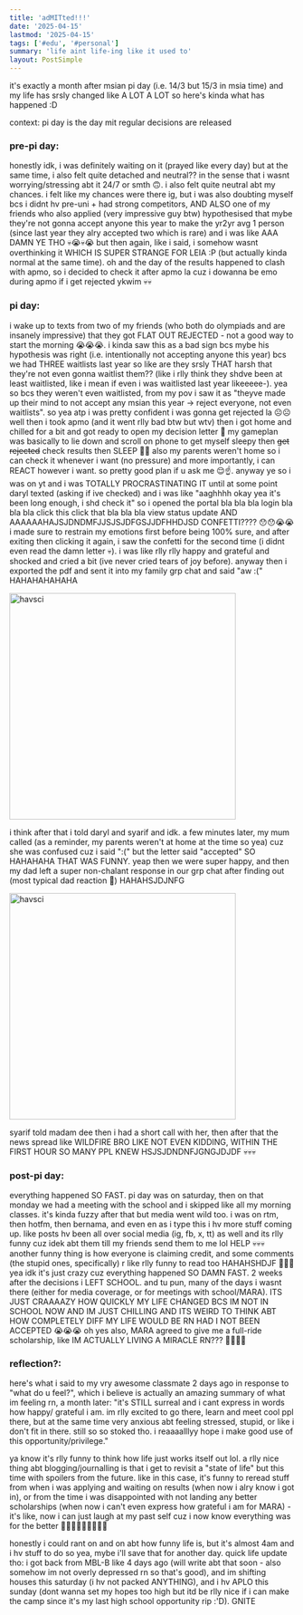 ```yaml
---
title: 'adMITted!!!'
date: '2025-04-15'
lastmod: '2025-04-15'
tags: ['#edu', '#personal']
summary: 'life aint life-ing like it used to'
layout: PostSimple
---
```


it's exactly a month after msian pi day (i.e. 14/3 but 15/3 in msia time) and my life has srsly changed like A LOT A LOT so here's kinda what has happened :D

context: pi day is the day mit regular decisions are released

### pre-pi day:
honestly idk, i was definitely waiting on it (prayed like every day) but at the same time, i also felt quite detached and neutral?? in the sense that i wasnt worrying/stressing abt it 24/7 or smth 🙃. i also felt quite neutral abt my chances. i felt like my chances were there ig, but i was also doubting myself bcs i didnt hv pre-uni + had strong competitors, AND ALSO one of my friends who also applied (very impressive guy btw) hypothesised that mybe they're not gonna accept anyone this year to make the yr2yr avg 1 person (since last year they alry accepted two which is rare) and i was like AAA DAMN YE THO 💀😭💀😭 but then again, like i said, i somehow wasnt overthinking it WHICH IS SUPER STRANGE FOR LEIA :P (but actually kinda normal at the same time). oh and the day of the results happened to clash with apmo, so i decided to check it after apmo la cuz i dowanna be emo during apmo if i get rejected ykwim 💀💀 

### pi day:
i wake up to texts from two of my friends (who both do olympiads and are insanely impressive) that they got FLAT OUT REJECTED - not a good way to start the morning 😭😭😭. i kinda saw this as a bad sign bcs mybe his hypothesis was right (i.e. intentionally not accepting anyone this year) bcs we had THREE waitlists last year so like are they srsly THAT harsh that they're not even gonna waitlist them?? (like i rlly think they shdve been at least waitlisted, like i mean if even i was waitlisted last year likeeeee-). yea so bcs they weren't even waitlisted, from my pov i saw it as "theyve made up their mind to not accept any msian this year -> reject everyone, not even waitlists". so yea atp i was pretty confident i was gonna get rejected la ☹️☹️ well then i took apmo (and it went rlly bad btw but wtv) then i got home and chilled for a bit and got ready to open my decision letter 🥶 my gameplan was basically to lie down and scroll on phone to get myself sleepy then ~~get rejected~~ check results then SLEEP 👏🏻 also my parents weren't home so i can check it whenever i want (no pressure) and more importantly, i can REACT however i want. so pretty good plan if u ask me 😌☝️. anyway ye so i was on yt and i was TOTALLY PROCRASTINATING IT until at some point daryl texted (asking if ive checked) and i was like "aaghhhh okay yea it's been long enough, i shd check it" so i opened the portal bla bla bla login bla bla bla click this click that bla bla bla view status update AND AAAAAAHAJSJDNDMFJJSJSJDFGSJJDFHHDJSD CONFETTI???? 😯😯😭😭 i made sure to restrain my emotions first before being 100% sure, and after exiting then clicking it again, i saw the confetti for the second time (i didnt even read the damn letter 💀). i was like rlly rlly happy and grateful and shocked and cried a bit (ive never cried tears of joy before). anyway then i exported the pdf and sent it into my family grp chat and said "aw :(" HAHAHAHAHAHA

<img src="/static/images/blogs/admitted-1.jpg" alt="havsci" width="400"/>

i think after that i told daryl and syarif and idk. a few minutes later, my mum called (as a reminder, my parents weren't at home at the time so yea) cuz she was confused cuz i said ":(" but the letter said "accepted" SO HAHAHAHA THAT WAS FUNNY. yeap then we were super happy, and then my dad left a super non-chalant response in our grp chat after finding out (most typical dad reaction 🤡) HAHAHSJDJNFG

<img src="/static/images/blogs/admitted-2.jpg" alt="havsci" width="400"/>

syarif told madam dee then i had a short call with her, then after that the news spread like WILDFIRE BRO LIKE NOT EVEN KIDDING, WITHIN THE FIRST HOUR SO MANY PPL KNEW HSJSJDNDNFJGNGJDJDF 💀💀💀

### post-pi day:
everything happened SO FAST. pi day was on saturday, then on that monday we had a meeting with the school and i skipped like all my morning classes. it's kinda fuzzy after that but media went wild too. i was on rtm, then hotfm, then bernama, and even en as i type this i hv more stuff coming up. like posts hv been all over social media (ig, fb, x, tt) as well and its rlly funny cuz idek abt them till my friends send them to me lol HELP 💀💀💀 another funny thing is how everyone is claiming credit, and some comments (the stupid ones, specifically) r like rlly funny to read too HAHAHSHDJF 🍿🍿🍿 yea idk it's just crazy cuz everything happened SO DAMN FAST. 2 weeks after the decisions i LEFT SCHOOL. and tu pun, many of the days i wasnt there (either for media coverage, or for meetings with school/MARA). ITS JUST CRAAAAZY HOW QUICKLY MY LIFE CHANGED BCS IM NOT IN SCHOOL NOW AND IM JUST CHILLING AND ITS WEIRD TO THINK ABT HOW COMPLETELY DIFF MY LIFE WOULD BE RN HAD I NOT BEEN ACCEPTED 😭😭😭 oh yes also, MARA agreed to give me a full-ride scholarship, like IM ACTUALLY LIVING A MIRACLE RN??? 🥺🥺🥹🥹

### reflection?:
here's what i said to my vry awesome classmate 2 days ago in response to "what do u feel?", which i believe is actually an amazing summary of what im feeling rn, a month later: "it's STILL surreal and i cant express in words how happy/ grateful i am. im rlly excited to go there, learn and meet cool ppl there, but at the same time very anxious abt feeling stressed, stupid, or like i don't fit in there. still so so stoked tho. i reaaaalllyy hope i make good use of this opportunity/privilege."

ya know it's rlly funny to think how life just works itself out lol. a rlly nice thing abt blogging/journalling is that i get to revisit a "state of life" but this time with spoilers from the future. like in this case, it's funny to reread stuff from when i was applying and waiting on results (when now i alry know i got in), or from the time i was disappointed with not landing any better scholarships (when now i can't even express how grateful i am for MARA) - it's like, now i can just laugh at my past self cuz i now know everything was for the better 🤷🏻‍♀️🤷🏻‍♀️🤷🏻‍♀️

honestly i could rant on and on abt how funny life is, but it's almost 4am and i hv stuff to do so yea, mybe i'll save that for another day. quick life update tho: i got back from MBL-B like 4 days ago (will write abt that soon - also somehow im not overly depressed rn so that's good), and im shifting houses this saturday (i hv not packed ANYTHING), and i hv APLO this sunday (dont wanna set my hopes too high but itd be rlly nice if i can make the camp since it's my last high school opportunity rip :'D). GNITE
